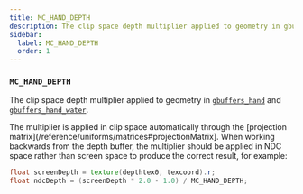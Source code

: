 ```yaml
---
title: MC_HAND_DEPTH
description: The clip space depth multiplier applied to geometry in gbuffers_hand and gbuffers_hand_water`.
sidebar:
  label: MC_HAND_DEPTH
  order: 1
---
```


### `MC_HAND_DEPTH`

The clip space depth multiplier applied to geometry in [`gbuffers_hand`](/reference/programs/gbuffers) and [`gbuffers_hand_water`](/reference/programs/gbuffers).

The multiplier is applied in clip space automatically through the [projection matrix](/reference/uniforms/matrices#projectionMatrix]. When working backwards from the depth buffer, the multiplier should be applied in NDC space rather than screen space to produce the correct result, for example:

```glsl
float screenDepth = texture(depthtex0, texcoord).r;
float ndcDepth = (screenDepth * 2.0 - 1.0) / MC_HAND_DEPTH;
```